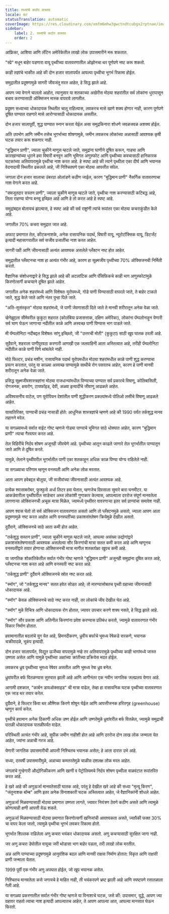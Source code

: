 ```yaml
---
title: तथ्यांचे कठोर वास्तव
locale: mr
statusTranslation: automatic
coverImage: https://res.cloudinary.com/xmfm6mhw3gwctndtcubgx2rptnae/image/upload/v1741354419/small_cover_la_gran_rebelion_28716e29d2.webp
sidebar:
    label: 2. तथ्यांचे कठोर वास्तव
    order: 2
---
```

आफ्रिका, आशिया आणि लॅटिन अमेरिकेतील लाखो लोक उपासमारीने मरू शकतात.

"स्प्रे" मधून बाहेर पडणारा वायू पृथ्वीच्या वातावरणातील ओझोनचा थर पूर्णपणे नष्ट करू शकतो.

काही तज्ञांचे भाकीत आहे की दोन हजार सालापर्यंत आपल्या पृथ्वीचा भूगर्भ रिकामा होईल.

समुद्रातील प्रदूषणामुळे सागरी जीवजंतू मरत आहेत, हे सिद्ध झाले आहे.

आपण ज्या वेगाने चाललो आहोत, त्यानुसार या शतकाच्या अखेरीस मोठ्या शहरांतील सर्व लोकांना धुरापासून बचाव करण्यासाठी ऑक्सिजन मास्क वापरावे लागतील.

प्रदूषण सध्याच्या धोकादायक स्थितीत चालू राहिल्यास, लवकरच मासे खाणे शक्य होणार नाही, कारण पूर्णपणे दूषित पाण्यात राहणारे मासे आरोग्यासाठी धोकादायक असतील.

दोन हजार सालापूर्वी, शुद्ध पाण्यात स्नान करता येईल असा समुद्रकिनारा शोधणे जवळजवळ अशक्य होईल.

अति उपभोग आणि जमीन तसेच भूगर्भाच्या शोषणामुळे, जमीन लवकरच लोकांच्या अन्नासाठी आवश्यक कृषी घटक तयार करू शकणार नाही.

"बुद्धिमान प्राणी", ज्याला चुकीने माणूस म्हटले जाते, समुद्रांना घाणीने दूषित करून, गाड्या आणि कारखान्यांच्या धुराने हवा विषारी बनवून आणि भूमिगत अणुस्फोट आणि पृथ्वीच्या कवचासाठी हानिकारक घटकांच्या अतिवापरामुळे पृथ्वीचा नाश करत आहे. हे स्पष्ट आहे की त्याने पृथ्वीला एका दीर्घ आणि भयानक वेदनादायी स्थितीत ढकलले आहे, जी निश्चितपणे एका मोठ्या आपत्तीत संपेल.

जगाला दोन हजार सालाचा उंबरठा ओलांडणे कठीण जाईल, कारण "बुद्धिमान प्राणी" नैसर्गिक वातावरणाचा नाश वेगाने करत आहे.

"समजूतदार सस्तन प्राणी", ज्याला चुकीने माणूस म्हटले जाते, पृथ्वीचा नाश करण्यासाठी कटिबद्ध आहे, तिला राहण्या योग्य बनवू इच्छित आहे आणि हे तो करत आहे हे स्पष्ट आहे.

समुद्रांबद्दल बोलायचं झाल्यास, हे स्पष्ट आहे की सर्व राष्ट्रांनी त्यांचे रूपांतर एका मोठ्या कचराकुंडीत केले आहे.

जगातील 70% कचरा समुद्रात जात आहे.

अफाट प्रमाणात तेल, कीटकनाशके, अनेक रासायनिक पदार्थ, विषारी वायू, न्यूरोटॉक्सिक वायू, डिटर्जंट इत्यादी महासागरातील सर्व सजीव प्रजातींचा नाश करत आहेत.

सागरी पक्षी आणि जीवनासाठी अत्यंत आवश्यक असलेले प्लँक्टन नष्ट होत आहेत.

समुद्रातील प्लँक्टनचा नाश हा अत्यंत गंभीर आहे, कारण हा सूक्ष्मजीव पृथ्वीच्या 70% ऑक्सिजनची निर्मिती करतो.

वैज्ञानिक संशोधनाद्वारे हे सिद्ध झाले आहे की अटलांटिक आणि पॅसिफिकचे काही भाग अणुस्फोटांमुळे किरणोत्सर्गी कचऱ्याने दूषित झाले आहेत.

जगातील अनेक शहरांमध्ये आणि विशेषतः युरोपमध्ये, गोडे पाणी पिण्यासाठी वापरले जाते, ते बाहेर टाकले जाते, शुद्ध केले जाते आणि नंतर पुन्हा पिले जाते.

"अति-सुसंस्कृत" मोठ्या शहरांमध्ये, जे पाणी जेवणासाठी दिले जाते ते मानवी शरीरातून अनेक वेळा जाते.

व्हेनेझुएला सीमेवरील कुकुटा शहरात (कोलंबिया प्रजासत्ताक, दक्षिण अमेरिका), लोकांना पॅम्पलोनाहून येणारी सर्व घाण घेऊन जाणाऱ्या नदीतील काळे आणि अस्वच्छ पाणी पिण्यास भाग पाडले जाते.

मी पॅम्पलोनिटा नदीबद्दल विशेषतः सांगू इच्छितो, जी "उत्तरची मोती" (कुकुटा) साठी खूप घातक ठरली आहे.

सुदैवाने, शहराला पाणीपुरवठा करणारी आणखी एक जलवाहिनी आता अस्तित्वात आहे, तरीही पॅम्पलोनिटा नदीतील काळे पाणी पिणे थांबलेले नाही.

मोठे फिल्टर, प्रचंड मशीन, रासायनिक पदार्थ युरोपमधील मोठ्या शहरांमधील काळे पाणी शुद्ध करण्याचा प्रयत्न करतात, परंतु या काळ्या अस्वच्छ पाण्यामुळे साथीचे रोग पसरतच आहेत, कारण हे पाणी मानवी शरीरातून अनेक वेळा जाते.

प्रसिद्ध सूक्ष्मजीवशास्त्रज्ञांना मोठ्या राजधान्यांमधील पिण्याच्या पाण्यात सर्व प्रकारचे विषाणू, कोलिबासिली, रोगजनक, क्षयरोग, टायफॉइड, देवी, अळ्या इत्यादींचे जीवाणू आढळले आहेत.

अविश्वसनीय वाटेल, पण युरोपियन देशांतील पाणी शुद्धीकरण प्रकल्पांमध्ये पोलिओ लसीचे विषाणू आढळले आहेत.

याव्यतिरिक्त, पाण्याची प्रचंड नासाडी होते: आधुनिक शास्त्रज्ञांचे म्हणणे आहे की 1990 पर्यंत तर्कशुद्ध मानव तहानने मरेल.

या सगळ्यामध्ये सर्वात वाईट गोष्ट म्हणजे गोड्या पाण्याचे भूमिगत साठे धोक्यात आहेत, कारण "बुद्धिमान प्राणी" त्याचा गैरवापर करत आहे.

तेल विहिरींचे निर्दय शोषण अजूनही जीवघेणे आहे. पृथ्वीच्या आतून काढले जाणारे तेल भूगर्भातील पाण्यातून जाते आणि ते दूषित करते.

यामुळे, तेलाने पृथ्वीवरील भूगर्भातील पाणी एका शतकाहून अधिक काळ पिण्या योग्य राहिलेले नाही.

या सगळ्याचा परिणाम म्हणून वनस्पती आणि अनेक लोक मरतात.

आता आपण हवेबद्दल बोलूया, जी सजीवांच्या जीवनासाठी अत्यंत आवश्यक आहे.

प्रत्येक श्वासाबरोबर, फुफ्फुसे अर्धा लिटर हवा घेतात, म्हणजेच दिवसाला सुमारे बारा घनमीटर. या आकडेवारीला पृथ्वीवरील साडेचार अब्ज लोकांशी गुणाकार केल्यास, आपल्याला दररोज संपूर्ण मानवतेला लागणाऱ्या ऑक्सिजनची अचूक मात्रा मिळेल, ज्यामध्ये पृथ्वीवर वावरणाऱ्या इतर सर्व प्राण्यांचा समावेश नाही.

आपण श्वास घेतो तो सर्व ऑक्सिजन वातावरणात असतो आणि तो प्लँक्टनमुळे असतो, ज्याला आपण आता प्रदूषणामुळे नष्ट करत आहोत आणि वनस्पतींच्या प्रकाशसंश्लेषण क्रियेमुळे देखील असतो.

दुर्दैवाने, ऑक्सिजनचे साठे आता कमी होत आहेत.

"तर्कशुद्ध सस्तन प्राणी", ज्याला चुकीने माणूस म्हटले जाते, आपल्या असंख्य उद्योगांद्वारे प्रकाशसंश्लेषणासाठी आवश्यक असलेल्या सौर किरणांची मात्रा सतत कमी करत आहे आणि म्हणूनच वनस्पतींद्वारे तयार होणाऱ्या ऑक्सिजनची मात्रा मागील शतकापेक्षा खूपच कमी आहे.

या जागतिक शोकांतिकेतील सर्वात गंभीर गोष्ट म्हणजे "बुद्धिमान प्राणी" अजूनही समुद्रांना दूषित करत आहे, प्लँक्टनचा नाश करत आहे आणि वनस्पती नष्ट करत आहे.

"तर्कशुद्ध प्राणी" दुर्दैवाने ऑक्सिजनचे स्रोत नष्ट करत आहे.

"स्मॉग", जो "तर्कशुद्ध मानव" सतत हवेत सोडत आहे; तो मारण्यासोबतच पृथ्वी ग्रहाच्या जीवनासाठी धोकादायक आहे.

"स्मॉग" केवळ ऑक्सिजनचे साठे नष्ट करत नाही, तर लोकांचे जीव देखील घेत आहे.

"स्मॉग" मुळे विचित्र आणि धोकादायक रोग होतात, ज्यावर उपचार करणे शक्य नसते, हे सिद्ध झाले आहे.

"स्मॉग" सौर प्रकाश आणि अतिनील किरणांना प्रवेश करण्यास प्रतिबंध करतो, ज्यामुळे वातावरणात गंभीर विकार निर्माण होतात.

हवामानातील बदलांचे युग येत आहे, हिमनदीकरण, ध्रुवीय बर्फाचे भूमध्य रेषेकडे सरकणे, भयानक चक्रीवादळे, भूकंप इत्यादी.

दोन हजार सालापर्यंत, विद्युत ऊर्जेच्या वापरामुळे नव्हे तर अतिवापरामुळे पृथ्वीच्या काही भागांमध्ये जास्त उष्णता असेल आणि यामुळे पृथ्वीच्या अक्षांच्या क्रांतीच्या प्रक्रियेस मदत होईल.

लवकरच ध्रुव पृथ्वीच्या भूमध्य रेषेवर असतील आणि भूमध्य रेषा ध्रुव बनेल.

ध्रुवांवरील बर्फ वितळण्यास सुरुवात झाली आहे आणि आगीनंतर एक नवीन जागतिक जलप्रलय येणार आहे.

आगामी दशकात, "कार्बन डायऑक्साइड" ची मात्रा वाढेल, तेव्हा हा रासायनिक घटक पृथ्वीच्या वातावरणात एक जाड थर तयार करेल.

दुर्दैवाने, हे फिल्टर किंवा थर औष्णिक किरणे शोषून घेईल आणि आपत्तीजनक हरितगृह (greenhouse) म्हणून कार्य करेल.

पृथ्वीचे हवामान अनेक ठिकाणी अधिक उष्ण होईल आणि उष्णतेमुळे ध्रुवांवरील बर्फ वितळेल, ज्यामुळे समुद्राची पातळी धोकादायक पातळीपर्यंत वाढेल.

परिस्थिती अत्यंत गंभीर आहे, सुपीक जमीन नाहीशी होत आहे आणि दररोज दोन लाख लोक जन्माला येत आहेत, ज्यांना अन्नाची गरज आहे.

येणारी जागतिक उपासमारीची आपत्ती निश्चितच भयानक असेल; हे आता दारात उभे आहे.

सध्या, दरवर्षी उपासमारीमुळे, अन्नाच्या कमतरतेमुळे चाळीस दशलक्ष लोक मरत आहेत.

जंगलांचे गुन्हेगारी औद्योगिकीकरण आणि खाणी व पेट्रोलियमचे निर्दय शोषण पृथ्वीला वाळवंटात रूपांतरित करत आहे.

हे खरे आहे की अणुऊर्जा मानवतेसाठी घातक आहे, परंतु हे देखील खरे आहे की सध्या "मृत्यू किरण", "जंतुनाशक बॉम्ब" आणि इतर अनेक विनाशकारी घटक अस्तित्वात आहेत, जे वैज्ञानिकांनी शोधले आहेत.

अणुऊर्जा मिळवण्यासाठी मोठ्या प्रमाणात उष्णता लागते, ज्यावर नियंत्रण ठेवणे कठीण असते आणि त्यामुळे कोणत्याही क्षणी आपत्ती येऊ शकते.

अणुऊर्जा मिळवण्यासाठी मोठ्या प्रमाणात किरणोत्सर्गी खनिजांची आवश्यकता असते, ज्यापैकी फक्त 30% चा वापर केला जातो, त्यामुळे पृथ्वीचा भूगर्भ लवकर रिकामा होतो.

भूगर्भात शिल्लक राहिलेला अणु कचरा भयंकर धोकादायक असतो. अणु कचऱ्यासाठी सुरक्षित जागा नाही.

जर अणु कचरा डेपोतील वायूचा जरी थोडासा भाग बाहेर पडला, तरी लाखो लोक मरतील.

अन्न आणि पाण्याच्या प्रदूषणामुळे आनुवंशिक बदल आणि मानवी राक्षस निर्माण होतात: विकृत आणि राक्षसी प्राणी जन्माला येतात.

1999 पूर्वी एक गंभीर अणु अपघात होईल, जो खूप भयानक असेल.

निश्चितच मानवतेला कसे जगायचे हे माहित नाही, ती भयंकरपणे भ्रष्ट झाली आहे आणि स्पष्टपणे रसातळाला गेली आहे.

या सगळ्या प्रकरणातील सर्वात गंभीर गोष्ट म्हणजे या विनाशाचे घटक, जसे की: उपासमार, युद्धे, आपण ज्या ग्रहावर राहतो त्याचा नाश इत्यादी आपल्यातच आहेत, ते आपण आपल्या आत, आपल्या मानसात घेऊन फिरतो.

